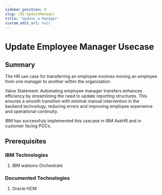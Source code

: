 ```yaml
---
sidebar_position: 0
slug: /02-UpdateManager
title: 'Update a Manager'
custom_edit_url: null
---
```


# Update Employee Manager Usecase

## Summary

The HR use case for transferring an employee involves moving an employee from one manager to another within the organization.

Value Statement: Automating employee manager transfers enhances efficiency by streamlining the need to update reporting structures. This ensures a smooth transition with minimal manual intervention in the backend technology, reducing errors and improving employee experience and operational continuity.

IBM has successfuly implemented this usecase in IBM AskHR and in customer facing POCs.

## Prerequisites

### IBM Technologies

1. IBM watsonx Orchestrate

### Documented Technologies

1. Oracle HCM